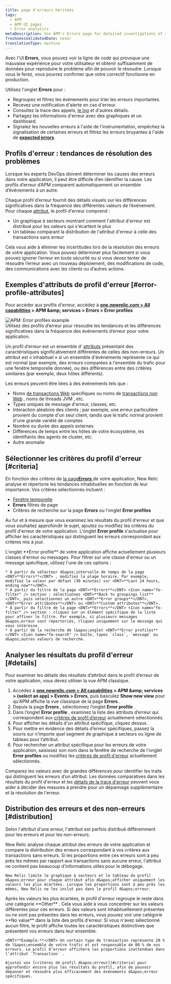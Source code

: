 ```yaml
---
title: page d'erreurs héritées
tags:
  - APM
  - APM UI pages
  - Error analytics
metaDescription: Use APM's Errors page for detailed investigations of reported errors.
freshnessValidatedDate: never
translationType: machine
---
```


Avec l&apos;UI <DNT>**Errors**</DNT>, vous pouvez voir la ligne de code qui provoque une mauvaise expérience pour votre utilisateur et obtenir suffisamment de données pour reproduire le problème afin de pouvoir le résoudre. Lorsque vous le ferez, vous pourrez confirmer que votre correctif fonctionne en production.

Utilisez l&apos;onglet <DNT>**Errors**</DNT> pour :

* Regroupez et filtrez les événements pour trier les erreurs importantes.
* Recevez une notification d&apos;alerte en cas d&apos;erreur.
* Consultez la trace des appels, [le log](#logs-context) et d&apos;autres détails.
* Partagez les informations d&apos;erreur avec des graphiques et un dashboard.
* Signalez les nouvelles erreurs à l&apos;aide de l&apos;instrumentation, empêchez la signalisation de certaines erreurs et filtrez les erreurs bruyantes à l&apos;aide de [<DNT>**expected errors**</DNT>](#expected-errors).

## Profils d&apos;erreur : tendances de résolution des problèmes

Lorsque les experts DevOps doivent déterminer les causes des erreurs dans votre application, il peut être difficile d’en identifier la cause. Les profils d’erreur d’APM comparent automatiquement un ensemble d’événements à un autre.

Chaque profil d’erreur fournit des détails visuels sur les différences significatives dans la fréquence des différentes valeurs de l’événement. Pour chaque [attribut](/docs/accounts-partnerships/education/getting-started-new-relic/glossary#attribute), le profil d&apos;erreur comprend :

* Un graphique à secteurs montrant comment l&apos;attribut d&apos;erreur est distribué pour les valeurs qui s&apos;écartent le plus
* Un tableau comparant la distribution de l&apos;attribut d&apos;erreur à celle des transactions sans erreur

Cela vous aide à éliminer les incertitudes lors de la résolution des erreurs de votre application. Vous pouvez déterminer plus facilement si vous pouvez ignorer l’erreur en toute sécurité ou si vous devez tenter de résoudre l’erreur avec un nouveau déploiement, des modifications de code, des communications avec les clients ou d’autres actions.

## Exemples d&apos;attributs de profil d&apos;erreur [#error-profile-attributes]

Pour accéder aux profils d&apos;erreur, accédez à <DNT>**[one.newrelic.com &gt; All capabilities](https://one.newrelic.com/all-capabilities) &gt; APM &amp;amp; services &gt; Errors &gt; Error profiles**</DNT>

<img title="APM: Error profiles example" alt="APM: Error profiles example" src="/images/apm_screenshot-full_seldon-error-profiles.webp" />

<figcaption>
  Utilisez des profils d’erreur pour résoudre les tendances et les différences significatives dans la fréquence des événements d’erreur pour votre application.
</figcaption>

Un profil d’erreur est un ensemble d’ [attributs](/docs/accounts-partnerships/education/getting-started-new-relic/glossary#attribute) présentant des caractéristiques significativement différentes de celles des non-erreurs. Un attribut est « inhabituel » si un ensemble d&apos;événements représente ce qui est normal (par exemple, des erreurs comparées à l&apos;ensemble du trafic pour une fenêtre temporelle donnée), ou des différences entre des critères similaires (par exemple, deux hôtes différents).

Les erreurs peuvent être liées à des événements tels que :

* Noms [de transactions Web](/docs/apm/transactions/intro-transactions/transactions-new-relic-apm) spécifiques ou noms de [transactions non Web](/docs/apm/transactions/intro-transactions/monitor-background-processes-other-non-web-transactions) , noms de threads JVM , etc.
* Types uniques de message d&apos;erreur, classes, etc.
* Interaction aléatoire des clients ; par exemple, une erreur particulière provient du compte d&apos;un seul client, tandis que le trafic normal provient d&apos;une grande variété de comptes
* Nombre ou durée des appels externes
* Différences de temps entre les hôtes de votre écosystème, les identifiants des agents de cluster, etc.
* Autre anomalie

## Sélectionner les critères du profil d&apos;erreur [#criteria]

En fonction des critères de [la page<DNT>**Errors**</DNT> ](/docs/apm/applications-menu/error-analytics/error-analytics-explore-events-behind-errors)de votre application, New Relic analyse et répertorie les tendances inhabituelles en fonction de leur importance. Vos critères sélectionnés incluent :

* [Fenêtre temporelle](/docs/data-analysis/user-interface-functions/view-your-data/time-picker-setting-time-periods-view-data)
* <DNT>**Errors**</DNT> filtres de page
* Critères de recherche sur la page <DNT>**Errors**</DNT> ou l&apos;onglet <DNT>**Error profiles**</DNT>

Au fur et à mesure que vous examinez les résultats du profil d&apos;erreur et que vous souhaitez approfondir le sujet, ajoutez ou modifiez les critères du profil d&apos;erreur de votre application. L&apos;onglet <DNT>**Error profile**</DNT> s&apos;actualise pour afficher les caractéristiques qui distinguent les erreurs correspondant aux critères mis à jour.

<CollapserGroup>
  <Collapser id="profile-criteria-example" title="Exemple de critères de profil d'erreur">
    L&apos;onglet <DNT>**Error profile**</DNT> de votre application affiche actuellement plusieurs classes d&apos;erreur ou messages. Pour filtrer sur une classe d&apos;erreur ou un message spécifique, utilisez l&apos;une de ces options :

    * À partir du sélecteur d&apos;intervalle de temps de la page <DNT>**Errors**</DNT> , modifiez la plage horaire. Par exemple, modifiez la valeur par défaut (30 minutes) sur <DNT>**Last 24 hours, ending now**</DNT>.
    * À partir du filtre de la page <DNT>**Errors**</DNT> <Icon name="fe-filter" /> section : sélectionnez <DNT>**Back to groupings list**</DNT>, puis sélectionnez un autre <DNT>**Error groups**</DNT>, <DNT>**Error attributes**</DNT> ou <DNT>**Custom attributes**</DNT>.
    * À partir du filtre de la page <DNT>**Errors**</DNT> <Icon name="fe-filter" /> section : cliquez sur un élément spécifique de la liste pour affiner le filtre. Par exemple, si plusieurs messages d&apos;erreur sont répertoriés, cliquez uniquement sur le message qui vous intéresse.
    * À partir de la recherche de l&apos;onglet <DNT>**Error profiles**</DNT> <Icon name="fe-search" /> boîte, tapez `class`, `message` ou d&apos;autres valeurs de recherche.
  </Collapser>
</CollapserGroup>

## Analyser les résultats du profil d&apos;erreur [#details]

Pour examiner les détails des résultats d’attribut dans le profil d’erreur de votre application, vous devez utiliser la vue APM classique.

1. Accédez à <DNT>**[one.newrelic.com &gt; All capabilities](https://one.newrelic.com/all-capabilities) &gt; APM &amp;amp; services &gt; (select an app) &gt; Events &gt; Errors**</DNT>, puis basculez <DNT>**Show new view**</DNT> pour qu&apos;APM affiche la vue classique de la page <DNT>**Errors**</DNT> .
2. Depuis la page <DNT>**Errors**</DNT> , sélectionnez l’onglet <DNT>**Error profile**</DNT> .
3. Dans l’onglet <DNT>**Error profile**</DNT> , examinez la liste des attributs d’erreur qui correspondent aux [critères de profil d’erreur](#criteria) actuellement sélectionnés.
4. Pour afficher les détails d&apos;un attribut spécifique, cliquez dessus.
5. Pour mettre en évidence des détails d’erreur spécifiques, passez la souris sur n’importe quel segment de graphique à secteurs ou ligne de tableau pour l’attribut.
6. Pour rechercher un attribut spécifique pour les erreurs de votre application, saisissez son nom dans la fenêtre de recherche de l&apos;onglet <DNT>**Error profiles**</DNT> ou modifiez les [critères de profil d&apos;erreur](#criteria) actuellement sélectionnés.

Comparez les valeurs avec de grandes différences pour identifier les traits qui distinguent les erreurs d’un attribut. Les données comparatives dans les résultats du profil d&apos;erreur et les [détails de la trace d&apos;erreur](/docs/apm/applications-menu/error-analytics/error-analytics-manage-error-traces) peuvent vous aider à décider des mesures à prendre pour un dépannage supplémentaire et la résolution de l&apos;erreur.

## Distribution des erreurs et des non-erreurs [#distribution]

Selon l&apos;attribut d&apos;une erreur, l&apos;attribut est parfois distribué différemment pour les erreurs et pour les non-erreurs.

<CollapserGroup>
  <Collapser id="top" title="Valeurs les plus déviantes">
    New Relic analyse chaque attribut des erreurs de votre application et compare la distribution des erreurs correspondant à vos critères aux transactions sans erreurs. Si les proportions entre ces erreurs sont à peu près les mêmes par rapport aux transactions sans aucune erreur, l&apos;attribut ne contient pas beaucoup d&apos;informations utiles pour le débogage.

    New Relic limite le graphique à secteurs et le tableau du profil d&apos;erreur pour chaque attribut afin d&apos;afficher uniquement les valeurs les plus écartées. Lorsque les proportions sont à peu près les mêmes, New Relic ne les inclut pas dans le profil d&apos;erreur.
  </Collapser>

  <Collapser id="other" title="Autre catégorie">
    Après les valeurs les plus écartées, le profil d&apos;erreur regroupe le reste dans une catégorie <DNT>**Other**</DNT> . Cela vous aide à vous concentrer sur les valeurs différentes pour ces erreurs.
  </Collapser>

  <Collapser id="no-value" title="Aucune catégorie de valeur">
    Si des valeurs sont inhabituellement présentes ou ne sont pas présentes dans les erreurs, vous pouvez voir une catégorie <DNT>**No value**</DNT> dans la liste des profils d&apos;erreur.
  </Collapser>

  <Collapser id="filters" title="Filtres">
    Si vous n&apos;avez sélectionné aucun filtre, le profil affiche toutes les caractéristiques distinctives que présentent vos erreurs dans leur ensemble.

    <DNT>**Example:**</DNT> Un certain type de transaction représente 20 % de l&apos;ensemble de votre trafic et est responsable de 80 % de vos erreurs. Le profil d’erreur affichera les proportions inattendues dans l’attribut `Transaction` .

    Ajustez vos [critères de profil d&apos;erreur](#criteria) pour approfondir encore plus les résultats du profil, afin de pouvoir dépanner et résoudre plus efficacement des événements d&apos;erreur spécifiques.
  </Collapser>
</CollapserGroup>